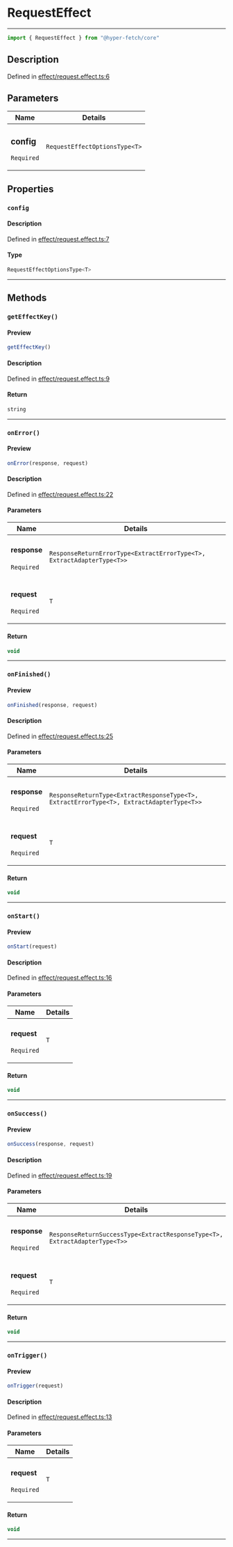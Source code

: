 

# RequestEffect

<div class="api-docs__separator" data-reactroot="">

---

</div><div class="api-docs__import" data-reactroot="">

```ts
import { RequestEffect } from "@hyper-fetch/core"
```

</div><div class="api-docs__section">

## Description

</div><div class="api-docs__description"><span class="api-docs__do-not-parse">



</span></div><p class="api-docs__definition">

Defined in [effect/request.effect.ts:6](https://github.com/BetterTyped/hyper-fetch/blob/cc329b91/packages/core/src/effect/request.effect.ts#L6)

</p><div class="api-docs__section">

## Parameters

</div><div class="api-docs__parameters"><table><thead><tr><th>Name</th><th>Details</th></tr></thead><tbody><tr param-data="config"><td class="api-docs__param-name required">

### config 

`Required`

</td><td class="api-docs__param-type">

`RequestEffectOptionsType<T>`

</td></tr></tbody></table></div><div class="api-docs__section">

## Properties

</div><div class="api-docs__properties"><div class="api-docs__property" property-data="config"><h3 class="api-docs__name">

### `config`

</h3><div class="api-docs__section">

#### Description

</div><div class="api-docs__description"><span class="api-docs__do-not-parse">



</span></div><p class="api-docs__definition">

Defined in [effect/request.effect.ts:7](https://github.com/BetterTyped/hyper-fetch/blob/cc329b91/packages/core/src/effect/request.effect.ts#L7)

</p><div class="api-docs__section">

#### Type

</div><div class="api-docs__property-type">

```ts
RequestEffectOptionsType<T>
```

</div><hr/></div></div><div class="api-docs__section">

## Methods

</div><div class="api-docs__methods"><div class="api-docs__method" method-data="getEffectKey"><h3 class="api-docs__name">

### `getEffectKey()`

</h3><div class="api-docs__section">

#### Preview

</div><div class="api-docs__preview fn">

```ts
getEffectKey()
```

</div><div class="api-docs__section">

#### Description

</div><div class="api-docs__description"><span class="api-docs__do-not-parse">



</span></div><p class="api-docs__definition">

Defined in [effect/request.effect.ts:9](https://github.com/BetterTyped/hyper-fetch/blob/cc329b91/packages/core/src/effect/request.effect.ts#L9)

</p><div class="api-docs__section">

#### Return

</div><div class="api-docs__returns">

```ts
string
```

</div><hr/></div><div class="api-docs__method" method-data="onError"><h3 class="api-docs__name">

### `onError()`

</h3><div class="api-docs__section">

#### Preview

</div><div class="api-docs__preview fn">

```ts
onError(response, request)
```

</div><div class="api-docs__section">

#### Description

</div><div class="api-docs__description"><span class="api-docs__do-not-parse">



</span></div><p class="api-docs__definition">

Defined in [effect/request.effect.ts:22](https://github.com/BetterTyped/hyper-fetch/blob/cc329b91/packages/core/src/effect/request.effect.ts#L22)

</p><div class="api-docs__section">

#### Parameters

</div><div class="api-docs__parameters"><table><thead><tr><th>Name</th><th>Details</th></tr></thead><tbody><tr param-data="response"><td class="api-docs__param-name required">

#### response 

`Required`

</td><td class="api-docs__param-type">

`ResponseReturnErrorType<ExtractErrorType<T>, ExtractAdapterType<T>>`

</td></tr><tr param-data="request"><td class="api-docs__param-name required">

#### request 

`Required`

</td><td class="api-docs__param-type">

`T`

</td></tr></tbody></table></div><div class="api-docs__section">

#### Return

</div><div class="api-docs__returns">

```ts
void
```

</div><hr/></div><div class="api-docs__method" method-data="onFinished"><h3 class="api-docs__name">

### `onFinished()`

</h3><div class="api-docs__section">

#### Preview

</div><div class="api-docs__preview fn">

```ts
onFinished(response, request)
```

</div><div class="api-docs__section">

#### Description

</div><div class="api-docs__description"><span class="api-docs__do-not-parse">



</span></div><p class="api-docs__definition">

Defined in [effect/request.effect.ts:25](https://github.com/BetterTyped/hyper-fetch/blob/cc329b91/packages/core/src/effect/request.effect.ts#L25)

</p><div class="api-docs__section">

#### Parameters

</div><div class="api-docs__parameters"><table><thead><tr><th>Name</th><th>Details</th></tr></thead><tbody><tr param-data="response"><td class="api-docs__param-name required">

#### response 

`Required`

</td><td class="api-docs__param-type">

`ResponseReturnType<ExtractResponseType<T>, ExtractErrorType<T>, ExtractAdapterType<T>>`

</td></tr><tr param-data="request"><td class="api-docs__param-name required">

#### request 

`Required`

</td><td class="api-docs__param-type">

`T`

</td></tr></tbody></table></div><div class="api-docs__section">

#### Return

</div><div class="api-docs__returns">

```ts
void
```

</div><hr/></div><div class="api-docs__method" method-data="onStart"><h3 class="api-docs__name">

### `onStart()`

</h3><div class="api-docs__section">

#### Preview

</div><div class="api-docs__preview fn">

```ts
onStart(request)
```

</div><div class="api-docs__section">

#### Description

</div><div class="api-docs__description"><span class="api-docs__do-not-parse">



</span></div><p class="api-docs__definition">

Defined in [effect/request.effect.ts:16](https://github.com/BetterTyped/hyper-fetch/blob/cc329b91/packages/core/src/effect/request.effect.ts#L16)

</p><div class="api-docs__section">

#### Parameters

</div><div class="api-docs__parameters"><table><thead><tr><th>Name</th><th>Details</th></tr></thead><tbody><tr param-data="request"><td class="api-docs__param-name required">

#### request 

`Required`

</td><td class="api-docs__param-type">

`T`

</td></tr></tbody></table></div><div class="api-docs__section">

#### Return

</div><div class="api-docs__returns">

```ts
void
```

</div><hr/></div><div class="api-docs__method" method-data="onSuccess"><h3 class="api-docs__name">

### `onSuccess()`

</h3><div class="api-docs__section">

#### Preview

</div><div class="api-docs__preview fn">

```ts
onSuccess(response, request)
```

</div><div class="api-docs__section">

#### Description

</div><div class="api-docs__description"><span class="api-docs__do-not-parse">



</span></div><p class="api-docs__definition">

Defined in [effect/request.effect.ts:19](https://github.com/BetterTyped/hyper-fetch/blob/cc329b91/packages/core/src/effect/request.effect.ts#L19)

</p><div class="api-docs__section">

#### Parameters

</div><div class="api-docs__parameters"><table><thead><tr><th>Name</th><th>Details</th></tr></thead><tbody><tr param-data="response"><td class="api-docs__param-name required">

#### response 

`Required`

</td><td class="api-docs__param-type">

`ResponseReturnSuccessType<ExtractResponseType<T>, ExtractAdapterType<T>>`

</td></tr><tr param-data="request"><td class="api-docs__param-name required">

#### request 

`Required`

</td><td class="api-docs__param-type">

`T`

</td></tr></tbody></table></div><div class="api-docs__section">

#### Return

</div><div class="api-docs__returns">

```ts
void
```

</div><hr/></div><div class="api-docs__method" method-data="onTrigger"><h3 class="api-docs__name">

### `onTrigger()`

</h3><div class="api-docs__section">

#### Preview

</div><div class="api-docs__preview fn">

```ts
onTrigger(request)
```

</div><div class="api-docs__section">

#### Description

</div><div class="api-docs__description"><span class="api-docs__do-not-parse">



</span></div><p class="api-docs__definition">

Defined in [effect/request.effect.ts:13](https://github.com/BetterTyped/hyper-fetch/blob/cc329b91/packages/core/src/effect/request.effect.ts#L13)

</p><div class="api-docs__section">

#### Parameters

</div><div class="api-docs__parameters"><table><thead><tr><th>Name</th><th>Details</th></tr></thead><tbody><tr param-data="request"><td class="api-docs__param-name required">

#### request 

`Required`

</td><td class="api-docs__param-type">

`T`

</td></tr></tbody></table></div><div class="api-docs__section">

#### Return

</div><div class="api-docs__returns">

```ts
void
```

</div><hr/></div></div>